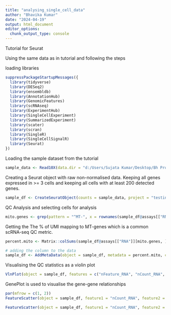 ---
title: "analysing_single_cell_data"
author: "Bhavika Kumar"
date: "2024-04-19"
output: html_document
editor_options: 
  chunk_output_type: console
---

Tutorial for Seurat

Using the same data as in tutorial and following the steps

loading libraries
```{r warning=FALSE, message=FALSE}
suppressPackageStartupMessages({
  library(tidyverse)
  library(DESeq2)
  library(ensembldb)
  library(AnnotationHub)
  library(GenomicFeatures)
  library(scRNAseq)
  library(ExperimentHub)
  library(SingleCellExperiment)
  library(SummarizedExperiment)
  library(scater)
  library(scran)
  library(SingleR)
  library(SingleCellSignalR)
  library(Seurat)
})
```

Loading the sample dataset from the tutorial
```{r warning=FALSE, message=FALSE}
sample_data <- Read10X(data.dir = "d:/Users/Sujata Kumar/Desktop/Bh Project/filtered_gene_bc_matrices/hg19/")
```

Creating a Seurat object with raw non-normalised data. Keeping all genes expressed in >= 3 cells and keeping all cells with at least 200 detected genes. 
```{r warning=FALSE, message=FALSE}
sample_df <- CreateSeuratObject(counts = sample_data, project = "testing", min.cells = 3, min.features = 200, assay = "RNA")
```

QC Analysis and selecting cells for analysis
```{r warning=FALSE, message=FALSE}
mito.genes <- grep(pattern = "^MT-", x = rownames(sample_df@assays[["RNA"]]), value = TRUE)
```

Getting the The % of UMI mapping to MT-genes which is a common scRNA-seq QC metric.
```{r warning=FALSE, message=FALSE}
percent.mito <- Matrix::colSums(sample_df@assays[["RNA"]][mito.genes, ])/Matrix::colSums(sample_df@assays[["RNA"]])

# adding the column to the data
sample_df <- AddMetaData(object = sample_df, metadata = percent.mito, col.name = "percent.mito") 
```

Visualising the QC statistics as a violin plot
```{r warning=FALSE, message=FALSE}
VlnPlot(object = sample_df, features = c("nFeature_RNA", "nCount_RNA", "percent.mito"), ncol = 3)
```

GenePlot is used to visualise the gene-gene relationships
```{r warning=FALSE, message=FALSE}
par(mfrow = c(1, 2))
FeatureScatter(object = sample_df, feature1 = "nCount_RNA", feature2 = "percent.mito")

FeatureScatter(object = sample_df, feature1 = "nCount_RNA", feature2 = "nFeature_RNA")
```


